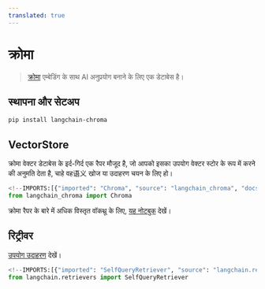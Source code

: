 ```yaml
---
translated: true
---
```


# क्रोमा

>[क्रोमा](https://docs.trychroma.com/getting-started) एम्बेडिंग के साथ AI अनुप्रयोग बनाने के लिए एक डेटाबेस है।

## स्थापना और सेटअप

```bash
pip install langchain-chroma
```

## VectorStore

क्रोमा वेक्टर डेटाबेस के इर्द-गिर्द एक रैपर मौजूद है, जो आपको इसका उपयोग वेक्टर स्टोर के रूप में करने की अनुमति देता है,
चाहे वह语义 खोज या उदाहरण चयन के लिए हो।

```python
<!--IMPORTS:[{"imported": "Chroma", "source": "langchain_chroma", "docs": "https://api.python.langchain.com/en/latest/vectorstores/langchain_chroma.vectorstores.Chroma.html", "title": "Chroma"}]-->
from langchain_chroma import Chroma
```

क्रोमा रैपर के बारे में अधिक विस्तृत वॉकथ्रू के लिए, [यह नोटबुक](/docs/integrations/vectorstores/chroma) देखें।

## रिट्रीवर

[उपयोग उदाहरण](/docs/integrations/retrievers/self_query/chroma_self_query) देखें।

```python
<!--IMPORTS:[{"imported": "SelfQueryRetriever", "source": "langchain.retrievers", "docs": "https://api.python.langchain.com/en/latest/retrievers/langchain.retrievers.self_query.base.SelfQueryRetriever.html", "title": "Chroma"}]-->
from langchain.retrievers import SelfQueryRetriever
```
